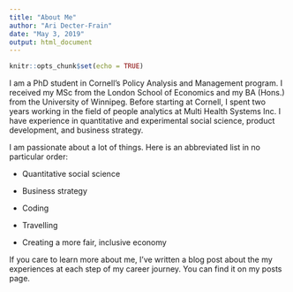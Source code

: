 ```yaml
---
title: "About Me"
author: "Ari Decter-Frain"
date: "May 3, 2019"
output: html_document
---
```


```r
knitr::opts_chunk$set(echo = TRUE)
```

I am a PhD student in Cornell's Policy Analysis and Management program. I received my MSc from the London School of Economics and my BA (Hons.) from the University of Winnipeg. Before starting at Cornell, I spent two years working in the field of people analytics at Multi Health Systems Inc. I have experience in quantitative and experimental social science, product development, and business strategy. 

I am passionate about a lot of things. Here is an abbreviated list in no particular order:

* Quantitative social science

* Business strategy

* Coding

* Travelling

* Creating a more fair, inclusive economy

If you care to learn more about me, I've written a blog post about the my experiences at each step of my career journey. You can find it on my posts page. 
